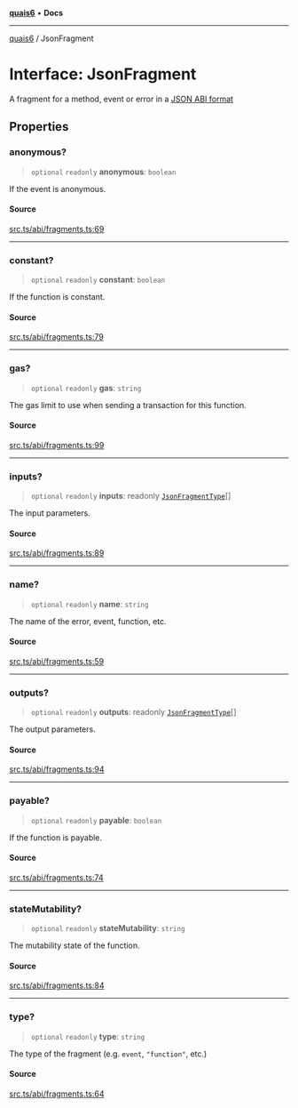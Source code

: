 [**quais6**](../README.md) • **Docs**

***

[quais6](../globals.md) / JsonFragment

# Interface: JsonFragment

A fragment for a method, event or error in a [JSON ABI format](https://docs.soliditylang.org/en/v0.8.19/abi-spec.html#json)

## Properties

### anonymous?

> `optional` `readonly` **anonymous**: `boolean`

If the event is anonymous.

#### Source

[src.ts/abi/fragments.ts:69](https://github.com/dominant-strategies/quais-6.js/blob/aca1855329c3946c627ab7f16ac5304cea7d20c5/src.ts/abi/fragments.ts#L69)

***

### constant?

> `optional` `readonly` **constant**: `boolean`

If the function is constant.

#### Source

[src.ts/abi/fragments.ts:79](https://github.com/dominant-strategies/quais-6.js/blob/aca1855329c3946c627ab7f16ac5304cea7d20c5/src.ts/abi/fragments.ts#L79)

***

### gas?

> `optional` `readonly` **gas**: `string`

The gas limit to use when sending a transaction for this function.

#### Source

[src.ts/abi/fragments.ts:99](https://github.com/dominant-strategies/quais-6.js/blob/aca1855329c3946c627ab7f16ac5304cea7d20c5/src.ts/abi/fragments.ts#L99)

***

### inputs?

> `optional` `readonly` **inputs**: readonly [`JsonFragmentType`](JsonFragmentType.md)[]

The input parameters.

#### Source

[src.ts/abi/fragments.ts:89](https://github.com/dominant-strategies/quais-6.js/blob/aca1855329c3946c627ab7f16ac5304cea7d20c5/src.ts/abi/fragments.ts#L89)

***

### name?

> `optional` `readonly` **name**: `string`

The name of the error, event, function, etc.

#### Source

[src.ts/abi/fragments.ts:59](https://github.com/dominant-strategies/quais-6.js/blob/aca1855329c3946c627ab7f16ac5304cea7d20c5/src.ts/abi/fragments.ts#L59)

***

### outputs?

> `optional` `readonly` **outputs**: readonly [`JsonFragmentType`](JsonFragmentType.md)[]

The output parameters.

#### Source

[src.ts/abi/fragments.ts:94](https://github.com/dominant-strategies/quais-6.js/blob/aca1855329c3946c627ab7f16ac5304cea7d20c5/src.ts/abi/fragments.ts#L94)

***

### payable?

> `optional` `readonly` **payable**: `boolean`

If the function is payable.

#### Source

[src.ts/abi/fragments.ts:74](https://github.com/dominant-strategies/quais-6.js/blob/aca1855329c3946c627ab7f16ac5304cea7d20c5/src.ts/abi/fragments.ts#L74)

***

### stateMutability?

> `optional` `readonly` **stateMutability**: `string`

The mutability state of the function.

#### Source

[src.ts/abi/fragments.ts:84](https://github.com/dominant-strategies/quais-6.js/blob/aca1855329c3946c627ab7f16ac5304cea7d20c5/src.ts/abi/fragments.ts#L84)

***

### type?

> `optional` `readonly` **type**: `string`

The type of the fragment (e.g. `event`, `"function"`, etc.)

#### Source

[src.ts/abi/fragments.ts:64](https://github.com/dominant-strategies/quais-6.js/blob/aca1855329c3946c627ab7f16ac5304cea7d20c5/src.ts/abi/fragments.ts#L64)
